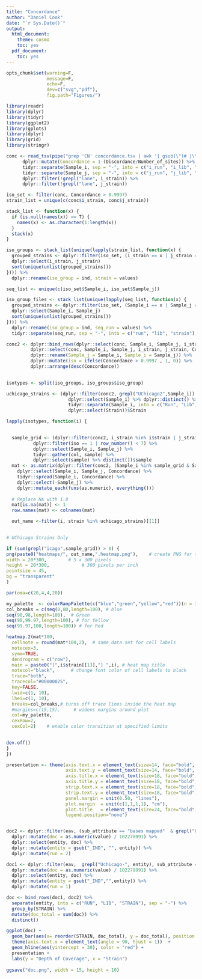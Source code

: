 ```yaml
---
title: "Concordance"
author: "Daniel Cook"
date: "`r Sys.Date()`"
output: 
  html_document:
    theme: cosmo
    toc: yes
  pdf_document: 
    toc: yes
---
```


```r

opts_chunk$set(warning=F,
			   message=F,
			   echo=F,
			   dev=c("svg","pdf"),
			   fig.path="Figures/")

library(readr)
library(dplyr)
library(tidyr)
library(ggplot2)
library(gplots)
library(dplyr)
library(grid)
library(stringr)

conc <- read_tsv(pipe("grep 'CN' concordance.tsv | awk '{ gsub(\"(# |\\[[0-9]+\\])\",\"\", $0); gsub(\" \",\"_\", $0); print }' | cut -f 2-6 | sed 's/_IND//g'")) %>%
      dplyr::mutate(Concordance = 1-(Discordance/Number_of_sites)) %>%
      tidyr::separate(Sample_i, sep = "-", into = c("i_run", "i_lib", "i_strain"), extra = "drop", remove = F) %>%
      tidyr::separate(Sample_j, sep = "-", into = c("j_run", "j_lib", "j_strain"), extra = "drop", remove = F) %>%
      dplyr::filter(!grepl("lane", i_strain)) %>%
      dplyr::filter(!grepl("lane", j_strain))

```


```r
iso_set <- filter(conc, Concordance > 0.9997)
strain_list = unique(c(conc$i_strain, conc$j_strain))

stack_list <- function(x) {
  if (is.null(names(x)) == T) {
    names(x) <- as.character(1:length(x))
  }
  stack(x)
}

iso_groups <- stack_list(unique(lapply(strain_list, function(x) {
  grouped_strains <- dplyr::filter(iso_set, (i_strain == x | j_strain == x)) %>%
  dplyr::select(i_strain, j_strain)
  sort(unique(unlist(grouped_strains)))
}))) %>%
  dplyr::rename(iso_group = ind, strain = values)

seq_list <- unique(c(iso_set$Sample_i, iso_set$Sample_j))

iso_group_files <- stack_list(unique(lapply(seq_list, function(x) {
  grouped_strains <- dplyr::filter(iso_set, (Sample_i == x | Sample_j == x)) %>%
  dplyr::select(Sample_i, Sample_j)
  sort(unique(unlist(grouped_strains)))
}))) %>%
  dplyr::rename(iso_group = ind, seq_run = values) %>%
  tidyr::separate(seq_run, sep = "-", into = c("run", "lib", "strain"), extra = "drop", remove = F) 

```


```r

conc2 <- dplyr::bind_rows(dplyr::select(conc, Sample_i, Sample_j, i_strain, j_strain, Concordance),
         dplyr::select(conc, Sample_i, Sample_j, i_strain, j_strain, Concordance) %>%
         dplyr::rename(Sample_j = Sample_i, Sample_i = Sample_j)) %>%
         dplyr::mutate(iso = ifelse(Concordance > 0.9997 , 1, 0)) %>%
         dplyr::arrange(desc(Concordance))
        

isotypes <- split(iso_groups, iso_groups$iso_group)

uchicago_strains <- (dplyr::filter(conc2, grepl("UChicago2",Sample_i)) %>%
                       dplyr::select(Sample_i) %>% dplyr::distinct() %>% 
                       tidyr::separate(Sample_i, into = c("Run", "Lib", "Strain")) %>% 
                       dplyr::select(Strain))$Strain

lapply(isotypes, function(i) { 
  

  sample_grid <- (dplyr::filter(conc2, i_strain %in% i$strain | j_strain %in% i$strain) %>%
          dplyr::filter(iso == 1 | row_number() < 7) %>%
          dplyr::select(Sample_i, Sample_j) %>%
          tidyr::gather(col, sample) %>%
          dplyr::select(sample) %>% distinct())$sample
  mat <- as.matrix(dplyr::filter(conc2, (Sample_i %in% sample_grid & Sample_j %in% sample_grid)) %>% 
    dplyr::select(Sample_i, Sample_j, Concordance) %>%
    tidyr::spread(Sample_i, Concordance) %>%
    dplyr::select(-Sample_j) %>%
    dplyr::mutate_each(funs(as.numeric), everything()))
  
  # Replace NA with 1.0
  mat[is.na(mat)] <- 1
  row.names(mat) <- colnames(mat)

  out_name <-filter(i, strain %in% uchicago_strains)[[1]]

  
# UChicago Strains Only

if (sum(grepl("icago",sample_grid)) > 0) {
png(paste0("heatmaps/", out_name,".heatmap.png"),    # create PNG for the heat map        
width = 20*300,        # 5 x 300 pixels
height = 20*300,            # 300 pixels per inch
pointsize = 45,
bg = "transparent"
)

par(oma=c(20,4,4,20))

my_palette  <- colorRampPalette(c("blue","green","yellow","red"))(n = 399)
col_breaks = c(seq(0,80,length=100), # blue
seq(90,98,length=100),  # Green
seq(98,99.97,length=100), # for Yellow
seq(99.97,100,length=100)) # for Red

heatmap.2(mat*100,
  cellnote = round(mat*100,2),  # same data set for cell labels
  notecex=3,
  symm=TRUE,
  dendrogram = c("row"),
  main = paste0("[",i$strain[[1]],"] ",i), # heat map title
  notecol="black",      # change font color of cell labels to black
  trace="both",
  tracecol="#00000025", 
  key=FALSE,
  lwid=c(1, 10),
  lhei=c(1, 10),
  breaks=col_breaks,# turns off trace lines inside the heat map
  #margins=c(15,15),     # widens margins around plot
  col=my_palette,
  cexRow=2,
  cexCol=2)    # enable color transition at specified limits
  

dev.off()
}
})
```


```r

presentation <- theme(axis.text.x = element_text(size=14, face="bold", color="black"),
                      axis.text.y = element_text(size=14, face="bold", color="black"),
                      axis.title.x = element_text(size=18, face="bold", color="black", vjust=-1),
                      axis.title.y = element_text(size=18, face="bold", color="black", vjust=2),
                      strip.text.x = element_text(size=18, face="bold", color="black"),
                      strip.text.y = element_text(size=18, face="bold", color="black"),
                      panel.margin = unit(0.50, "lines"),
                      plot.margin  = unit(c(1,1,1,1), "cm"),
                      plot.title   = element_text(size=24, face="bold",vjust=2),
                      legend.position="none")


doc2 <- dplyr::filter(eav, (sub_attribute == "bases mapped"  & grepl("UChicago2-", entity))) %>%
  dplyr::mutate(doc = as.numeric(value) / 102278091) %>%
  dplyr::select(entity, doc) %>%
  dplyr::mutate(entity = gsub("_IND", "", entity)) %>%
  dplyr::mutate(run = 2)

doc1 <- dplyr::filter(eav,  grepl("Uchicago-", entity), sub_attribute == "bases mapped") %>%
  dplyr::mutate(doc = as.numeric(value) / 102278091) %>%
  dplyr::select(entity, doc) %>%
  dplyr::mutate(entity = gsub("_IND","",entity)) %>%
  dplyr::mutate(run = 1)

doc <- bind_rows(doc1, doc2) %>%
  separate(entity, into = c("RUN", "LIB", "STRAIN"), sep = "-") %>%
  group_by(STRAIN) %>%
  mutate(doc_total = sum(doc)) %>%
  distinct()

ggplot(doc) +
  geom_bar(aes(x= reorder(STRAIN, doc_total), y = doc_total), position = "dodge", stat = "identity")  +
  theme(axis.text.x = element_text(angle = 90, hjust = 1))  +
  geom_hline(aes(yintercept = 30), color = "red") +
  presentation +
  labs(y = "Depth of Coverage", x = "Strain")
  
ggsave("doc.png", width = 15, height = 10)
  

```

